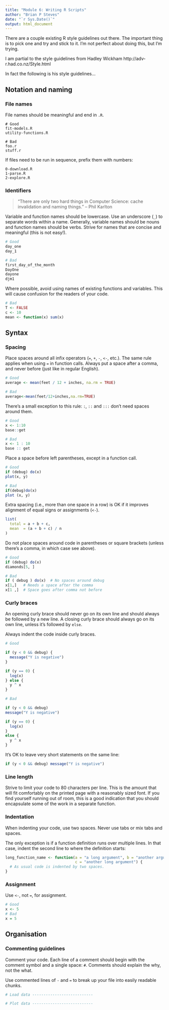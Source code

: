 ```yaml
---
title: "Module 6: Writing R Scripts"
author: "Brian P Steves"
date: "`r Sys.Date()`"
output: html_document
---
```



There are a couple existing R style guidelines out there. The important thing is to pick one and try and stick to it.   I'm not perfect about doing this, but I'm trying.

I am partial to the style guidelines from Hadley Wickham
http://adv-r.had.co.nz/Style.html

In fact the following is his style guidelines...

## Notation and naming

### File names

File names should be meaningful and end in `.R`.

    # Good
    fit-models.R
    utility-functions.R

    # Bad
    foo.r
    stuff.r

If files need to be run in sequence, prefix them with numbers:

    0-download.R
    1-parse.R
    2-explore.R

### Identifiers

> "There are only two hard things in Computer Science: cache invalidation and 
> naming things." -- Phil Karlton

Variable and function names should be lowercase. Use an underscore (`_`) to separate words within a name. Generally, variable names should be nouns and function names should be verbs. Strive for names that are concise and meaningful (this is not easy!).

```r
# Good
day_one
day_1

# Bad
first_day_of_the_month
DayOne
dayone
djm1
```

Where possible, avoid using names of existing functions and variables. This will cause confusion for the readers of your code.

```r
# Bad
T <- FALSE
c <- 10
mean <- function(x) sum(x)
```

## Syntax

### Spacing

Place spaces around all infix operators (`=`, `+`, `-`, `<-`, etc.). The same rule applies when using `=` in function calls. Always put a space after a comma, and never before (just like in regular English).

```r
# Good
average <- mean(feet / 12 + inches, na.rm = TRUE)

# Bad
average<-mean(feet/12+inches,na.rm=TRUE)
```

There's a small exception to this rule: `:`, `::` and `:::` don't need spaces around them.

```r
# Good
x <- 1:10
base::get

# Bad
x <- 1 : 10
base :: get
```

Place a space before left parentheses, except in a function call.

```r
# Good
if (debug) do(x)
plot(x, y)

# Bad
if(debug)do(x)
plot (x, y)
```

Extra spacing (i.e., more than one space in a row) is OK if it improves alignment of equal signs or assignments (`<-`).

```r
list(
  total = a + b + c, 
  mean  = (a + b + c) / n
)
```

Do not place spaces around code in parentheses or square brackets (unless there's a comma, in which case see above).

```r
# Good
if (debug) do(x)
diamonds[5, ]

# Bad
if ( debug ) do(x)  # No spaces around debug
x[1,]   # Needs a space after the comma
x[1 ,]  # Space goes after comma not before
```

### Curly braces

An opening curly brace should never go on its own line and should always be followed by a new line. A closing curly brace should always go on its own line, unless it's followed by `else`.

Always indent the code inside curly braces.

```r
# Good

if (y < 0 && debug) {
  message("Y is negative")
}

if (y == 0) {
  log(x)
} else {
  y ^ x
}

# Bad

if (y < 0 && debug)
message("Y is negative")

if (y == 0) {
  log(x)
} 
else {
  y ^ x
}
```

It's OK to leave very short statements on the same line:

```r
if (y < 0 && debug) message("Y is negative")
```

### Line length

Strive to limit your code to 80 characters per line. This is the amount that will fit comfortably on the printed page with a reasonably sized font. If you find yourself running out of room, this is a good indication that you should encapsulate some of the work in a separate function.

### Indentation

When indenting your code, use two spaces. Never use tabs or mix tabs and spaces.

The only exception is if a function definition runs over multiple lines. In that case, indent the second line to where the definition starts:

```r
long_function_name <- function(a = "a long argument", b = "another argument",
                               c = "another long argument") {
  # As usual code is indented by two spaces.
}
```

### Assignment

Use `<-`, not `=`, for assignment.

```r
# Good
x <- 5
# Bad
x = 5
```

## Organisation

### Commenting guidelines

Comment your code. Each line of a comment should begin with the comment symbol and a single space: `# `. Comments should explain the why, not the what.

Use commented lines of `-` and `=` to break up your file into easily readable chunks.

```r
# Load data ---------------------------

# Plot data ---------------------------
```
